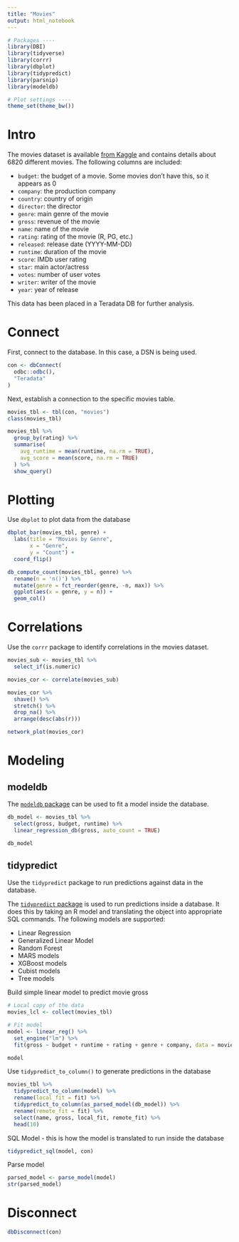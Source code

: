 ```yaml
---
title: "Movies"
output: html_notebook
---
```


```r
# Packages ----
library(DBI)
library(tidyverse)
library(corrr)
library(dbplot)
library(tidypredict)
library(parsnip)
library(modeldb)

# Plot settings ----
theme_set(theme_bw())
```


# Intro
The movies dataset is available [from Kaggle](https://www.kaggle.com/danielgrijalvas/movies) and contains details about 6820 different movies. The following columns are included:

  + `budget`: the budget of a movie. Some movies don't have this, so it appears as 0
  + `company`: the production company
  + `country`: country of origin
  + `director`: the director
  + `genre`: main genre of the movie
  + `gross`: revenue of the movie
  + `name`: name of the movie
  + `rating`: rating of the movie (R, PG, etc.)
  + `released`: release date (YYYY-MM-DD)
  + `runtime`: duration of the movie
  + `score`: IMDb user rating
  + `star`: main actor/actress
  + `votes`: number of user votes
  + `writer`: writer of the movie
  + `year`: year of release
  
This data has been placed in a Teradata DB for further analysis.

# Connect
First, connect to the database. In this case, a DSN is being used.


```r
con <- dbConnect(
  odbc::odbc(),
  "Teradata"
)
```


Next, establish a connection to the specific movies table.
```r
movies_tbl <- tbl(con, "movies")
class(movies_tbl)
```

```r
movies_tbl %>% 
  group_by(rating) %>% 
  summarise(
    avg_runtime = mean(runtime, na.rm = TRUE),
    avg_score = mean(score, na.rm = TRUE)
  ) %>% 
  show_query()
```


# Plotting
Use `dbplot` to plot data from the database
```r
dbplot_bar(movies_tbl, genre) +
  labs(title = "Movies by Genre",
       x = "Genre",
       y = "Count") +
  coord_flip()
```

```r
db_compute_count(movies_tbl, genre) %>% 
  rename(n = 'n()') %>% 
  mutate(genre = fct_reorder(genre, -n, max)) %>% 
  ggplot(aes(x = genre, y = n)) +
  geom_col()
```

# Correlations
Use the `corrr` package to identify correlations in the movies dataset.
```r
movies_sub <- movies_tbl %>% 
  select_if(is.numeric)

movies_cor <- correlate(movies_sub)
```

```r
movies_cor %>% 
  shave() %>% 
  stretch() %>% 
  drop_na() %>% 
  arrange(desc(abs(r)))
```

```r
network_plot(movies_cor)
```

# Modeling
## modeldb
The [`modeldb` package](https://tidymodels.github.io/modeldb/) can be used to fit a model inside the database.

```r
db_model <- movies_tbl %>% 
  select(gross, budget, runtime) %>% 
  linear_regression_db(gross, auto_count = TRUE)

db_model
```

## tidypredict
Use the `tidypredict` package to run predictions against data in the database.

The [`tidypredict` package](https://tidymodels.github.io/tidypredict/) is used to run predictions inside a database. It does this by taking an R model and translating the object into appropriate SQL commands. The following models are supported:

  + Linear Regression
  + Generalized Linear Model
  + Random Forest
  + MARS models
  + XGBoost models
  + Cubist models
  + Tree models

Build simple linear model to predict movie gross

```r
# Local copy of the data
movies_lcl <- collect(movies_tbl)

# Fit model
model <- linear_reg() %>% 
  set_engine("lm") %>% 
  fit(gross ~ budget + runtime + rating + genre + company, data = movies_lcl)

model
```

Use `tidypredict_to_column()` to generate predictions in the database
```r
movies_tbl %>% 
  tidypredict_to_column(model) %>% 
  rename(local_fit = fit) %>% 
  tidypredict_to_column(as_parsed_model(db_model)) %>% 
  rename(remote_fit = fit) %>% 
  select(name, gross, local_fit, remote_fit) %>% 
  head(10)
```

SQL Model - this is how the model is translated to run inside the database
```r
tidypredict_sql(model, con)
```

Parse model
```r
parsed_model <- parse_model(model)
str(parsed_model)
```

# Disconnect
```r
dbDisconnect(con)
```




